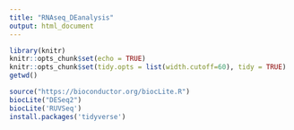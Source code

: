 ---
title: "RNAseq_DEanalysis"
output: html_document
---

```{r setup, include=FALSE}
library(knitr)
knitr::opts_chunk$set(echo = TRUE)
knitr::opts_chunk$set(tidy.opts = list(width.cutoff=60), tidy = TRUE)
getwd()
```

```{r DE package, echo=TRUE,warning=FALSE, message=FALSE, prompt=TRUE}
source("https://bioconductor.org/biocLite.R")
biocLite("DESeq2")
biocLite('RUVSeq')
install.packages('tidyverse')
```



